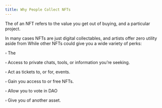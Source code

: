 ```yaml
---
title: Why People Collect NFTs
---
```


The <Nutshell children="utility" glossaryEntry="content/glossary/utility.mdx" /> of an NFT refers to the value you get out of buying, and <Nutshell children="holding" glossaryEntry="content/glossary/holder.mdx" /> a particular project.

In many cases NFTs are just digital collectables, and artists offer zero utility aside from <Nutshell children="!vibes." glossaryEntry="content/glossary/CH3-vibes.mdx" /> While other NFTs could give you a wide variety of perks:

▫ The <Nutshell children="NFT community." glossaryEntry="content/glossary/web3_community.mdx" />

▫ Access to private chats, tools, or information you’re seeking.

▫ Act as tickets to, or for, events.

▫ Gain you access to <Nutshell children="whitelists" glossaryEntry="content/glossary/allowlist.mdx" /> or free NFTs.

▫ Allow you to vote  in DAO <Nutshell children="governance." glossaryEntry="content/glossary/DAO-Governance.mdx" />

▫ Give you <Nutshell children="fractional ownership" glossaryEntry="content/glossary/fractional_ownership.mdx" />  of another asset.
